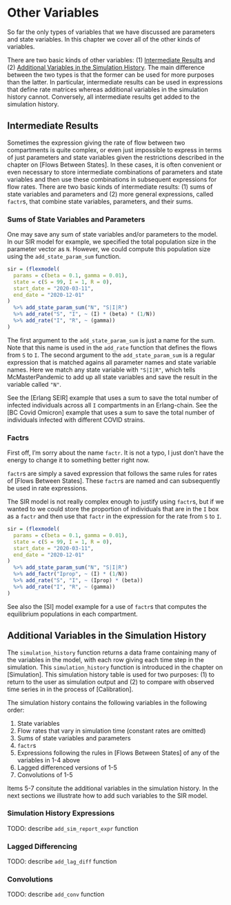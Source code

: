 # Other Variables

So far the only types of variables that we have discussed are parameters and state variables. In this chapter we cover all of the other kinds of variables.

There are two basic kinds of other variables: (1) [Intermediate Results] and (2) [Additional Variables in the Simulation History]. The main difference between the two types is that the former can be used for more purposes than the latter. In particular, intermediate results can be used in expressions that define rate matrices whereas additional variables in the simulation history cannot. Conversely, all intermediate results get added to the simulation history.

## Intermediate Results

Sometimes the expression giving the rate of flow between two compartments is quite complex, or even just impossible to express in terms of just parameters and state variables given the restrictions described in the chapter on [Flows Between States]. In these cases, it is often convenient or even necessary to store intermediate combinations of parameters and state variables and then use these combinations in subsequent expressions for flow rates.  There are two basic kinds of intermediate results: (1) sums of state variables and parameters and (2) more general expressions, called `factr`s, that combine state variables, parameters, and their sums.

### Sums of State Variables and Parameters

One may save any sum of state variables and/or parameters to the model. In our SIR model for example, we specified the total population size in the parameter vector as `N`. However, we could compute this population size using the `add_state_param_sum` function.
```r
sir = (flexmodel(
  params = c(beta = 0.1, gamma = 0.01),
  state = c(S = 99, I = 1, R = 0),
  start_date = "2020-03-11",
  end_date = "2020-12-01"
)
  %>% add_state_param_sum("N", "S|I|R")
  %>% add_rate("S", "I", ~ (I) * (beta) * (1/N))
  %>% add_rate("I", "R", ~ (gamma))
)
```

The first argument to the `add_state_param_sum` is just a name for the sum. Note that this name is used in the `add_rate` function that defines the flows from `S` to `I`. The second argument to the `add_state_param_sum` is a regular expression that is matched agains all parameter names and state variable names. Here we match any state variable with `"S|I|R"`, which tells McMasterPandemic to add up all state variables and save the result in the variable called `"N"`.

See the [Erlang SEIR] example that uses a sum to save the total number of infected individuals across all `I` compartments in an Erlang-chain. See the [BC Covid Omicron] example that uses a sum to save the total number of individuals infected with different COVID strains.

### Factrs

First off, I'm sorry about the name `factr`. It is not a typo, I just don't have the energy to change it to something better right now.

`factr`s are simply a saved expression that follows the same rules for rates of [Flows Between States]. These `factr`s are named and can subsequently be used in rate expressions.

The SIR model is not really complex enough to justify using `factr`s, but if we wanted to we could store the proportion of individuals that are in the `I` box as a `factr` and then use that `factr` in the expression for the rate from `S` to `I`.
```r
sir = (flexmodel(
  params = c(beta = 0.1, gamma = 0.01),
  state = c(S = 99, I = 1, R = 0),
  start_date = "2020-03-11",
  end_date = "2020-12-01"
)
  %>% add_state_param_sum("N", "S|I|R")
  %>% add_factr("Iprop", ~ (I) * (1/N))
  %>% add_rate("S", "I", ~ (Iprop) * (beta))
  %>% add_rate("I", "R", ~ (gamma))
)
```

See also the [SI] model example for a use of `factr`s that computes the equilibrium populations in each compartment.

## Additional Variables in the Simulation History

The `simulation_history` function returns a data frame containing many of the variables in the model, with each row giving each time step in the simulation. This `simulation_history` function is introduced in the chapter on [Simulation]. This simulation history table is used for two purposes: (1) to return to the user as simulation output and (2) to compare with observed time series in in the process of [Calibration].

The simulation history contains the following variables in the following order:

1. State variables
2. Flow rates that vary in simulation time (constant rates are omitted)
3. Sums of state variables and parameters
4. `factr`s
5. Expressions following the rules in [Flows Between States] of any of the variables in 1-4 above
6. Lagged differenced versions of 1-5
7. Convolutions of 1-5

Items 5-7 consitute the additional variables in the simulation history. In the next sections we illustrate how to add such variables to the SIR model.

### Simulation History Expressions

TODO: describe `add_sim_report_expr` function

### Lagged Differencing

TODO: describe `add_lag_diff` function

### Convolutions

TODO: describe `add_conv` function
